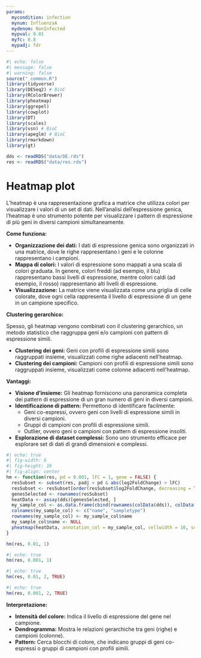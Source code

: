 ```yaml
---
params:
  mycondition: infection
  mynum: InfluenzaA
  mydenom: NonInfected
  mypval: 0.01
  myfc: 0.8
  mypadj: fdr
---
```


```r
#| echo: false
#| message: false
#| warning: false
source("_common.R")
library(tidyverse)
library(DESeq2) # BioC
library(RColorBrewer)
library(pheatmap)
library(ggrepel)
library(cowplot)
library(DT)
library(scales)
library(vsn) # BioC
library(apeglm) # BioC
library(rmarkdown)
library(gt)

dds <- readRDS("data/DE.rds")
res <- readRDS("data/res.rds")
```

# Heatmap plot {#sec-vis-heatmap}

L'heatmap è una rappresentazione grafica a matrice che utilizza colori per visualizzare i valori di un set di dati. Nell'analisi dell'espressione genica, l'heatmap è uno strumento potente per visualizzare i pattern di espressione di più geni in diversi campioni simultaneamente.

**Come funziona:**

* **Organizzazione dei dati:** I dati di espressione genica sono organizzati in una matrice, dove le righe rappresentano i geni e le colonne rappresentano i campioni. 
* **Mappa di colori:** I valori di espressione sono mappati a una scala di colori graduata. In genere, colori freddi (ad esempio, il blu) rappresentano bassi livelli di espressione, mentre colori caldi (ad esempio, il rosso) rappresentano alti livelli di espressione.
* **Visualizzazione:** La matrice viene visualizzata come una griglia di celle colorate, dove ogni cella rappresenta il livello di espressione di un gene in un campione specifico. 

**Clustering gerarchico:**

Spesso, gli heatmap vengono combinati con il clustering gerarchico, un metodo statistico che raggruppa geni e/o campioni con pattern di espressione simili.

* **Clustering dei geni:** Geni con profili di espressione simili sono raggruppati insieme, visualizzati come righe adiacenti nell'heatmap.
* **Clustering dei campioni:** Campioni con profili di espressione simili sono raggruppati insieme, visualizzati come colonne adiacenti nell'heatmap.

**Vantaggi:**

* **Visione d'insieme:** Gli heatmap forniscono una panoramica completa dei pattern di espressione di un gran numero di geni in diversi campioni.
* **Identificazione di pattern:** Permettono di identificare facilmente:
    * Geni co-espressi, ovvero geni con livelli di espressione simili in diversi campioni.
    * Gruppi di campioni con profili di espressione simili.
    * Outlier, ovvero geni o campioni con pattern di espressione insoliti.
* **Esplorazione di dataset complessi:** Sono uno strumento efficace per esplorare set di dati di grandi dimensioni e complessi.


```r
#| echo: true
#| fig-width: 6
#| fig-height: 16
#| fig-align: center
hm <- function(res, pd = 0.001, lFC = 1, gene = FALSE) {
  resSubset <- subset(res, padj < pd & abs(log2FoldChange) > lFC)
  resSubset <- resSubset[order(resSubset$log2FoldChange, decreasing = TRUE), ]
  genesSelected <- rownames(resSubset)
  heatData <- assay(dds)[genesSelected, ]
  my_sample_col <- as.data.frame(cbind(rownames(colData(dds)), colData(dds)["infection"]))
  colnames(my_sample_col) <- c("name", "sampletype")
  rownames(my_sample_col) <- my_sample_col$name
  my_sample_col$name <- NULL
  pheatmap(heatData, annotation_col = my_sample_col, cellwidth = 10, scale = "row", cluster_rows = TRUE, cluster_cols = TRUE, show_rownames = gene, main = paste0("DE genes, centered (FC=", lFC, ", pajd=", pd, ")"), cutree_rows = 2, cutree_cols = 2)
}

hm(res, 0.01, 1)
```

```r
#| echo: true
hm(res, 0.001, 1)
```

```r
#| echo: true
hm(res, 0.01, 2, TRUE)
```

```r
#| echo: true
hm(res, 0.001, 2, TRUE)
```



**Interpretazione:**

* **Intensità del colore:** Indica il livello di espressione del gene nel campione.
* **Dendrogramma:** Mostra le relazioni gerarchiche tra geni (righe) e campioni (colonne).
* **Pattern:**  Cerca blocchi di colore,  che indicano gruppi di geni co-espressi o gruppi di campioni con profili simili.

